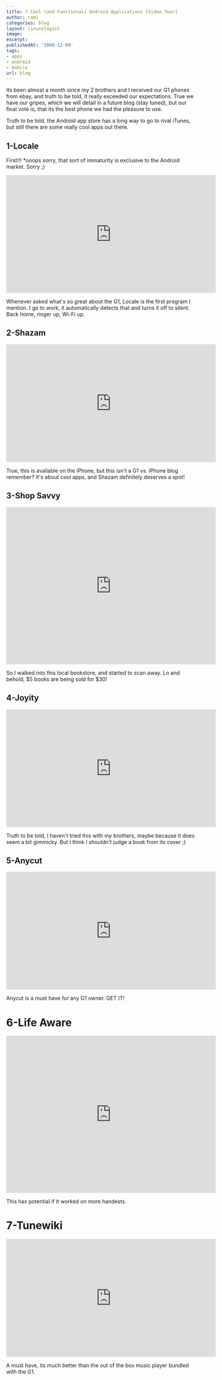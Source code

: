 ```yaml
---
title: 7 Cool (and Functional) Android Applications [Video Tour]
author: rami
categories: blog
layout: linuxologist
image:
excerpt:
publishedAt: '2008-12-09'
tags:
- apps
- android
- mobile
url: blog
---
```


Its been almost a month since my 2 brothers and I received our G1 phones from ebay, and truth to be told, it really exceeded our expectations. True we have our gripes, which we will detail in a future blog (stay tuned), but our final vote is, that its the best phone we had the pleasure to use.

Truth to be told, the Android app store has a long way to go to rival iTunes, but still there are some really cool apps out there.

## 1-Locale
First!!!
*ooops sorry, that sort of immaturity is exclusive to the Android market. Sorry ;)

<iframe width="560" height="315" src="https://www.youtube-nocookie.com/embed/cyUc3inxwhU?rel=0&amp;showinfo=0" frameborder="0" allowfullscreen></iframe>

Whenever asked what's so great about the G1, Locale is the first program I mention. I go to work, it automatically detects that and turns it off to silent. Back home, ringer up, Wi-Fi up.

## 2-Shazam

<iframe width="560" height="315" src="https://www.youtube-nocookie.com/embed/S2zNcdrqAvk?rel=0&amp;showinfo=0" frameborder="0" allowfullscreen></iframe>

True, this is available on the iPhone, but this isn't a G1 vs. iPhone blog remember? It's about cool apps, and Shazam definitely deserves a spot!

## 3-Shop Savvy

<iframe width="560" height="420" src="https://www.youtube-nocookie.com/embed/8jmWSbqa6Lk?rel=0&amp;showinfo=0" frameborder="0" allowfullscreen></iframe>

So I walked into this local bookstore, and started to scan away. Lo and behold, $5 books are being sold for $30!

## 4-Joyity

<iframe width="560" height="315" src="https://www.youtube-nocookie.com/embed/yqpTM8eBl5Y?rel=0&amp;showinfo=0" frameborder="0" allowfullscreen></iframe>

Truth to be told, I haven't tried this with my brothers, maybe because it does seem a bit gimmicky. But I think I shouldn't judge a book from its cover ;)

## 5-Anycut

<iframe width="560" height="315" src="https://www.youtube-nocookie.com/embed/PVikksgmDNo?rel=0&amp;showinfo=0" frameborder="0" allowfullscreen></iframe>

Anycut is a must have for any G1 owner. GET IT!

# 6-Life Aware

<iframe width="560" height="420" src="https://www.youtube-nocookie.com/embed/Muu3vhHqJuk?rel=0&amp;showinfo=0" frameborder="0" allowfullscreen></iframe>

This has potential if it worked on more handests.

# 7-Tunewiki

<iframe width="560" height="315" src="https://www.youtube-nocookie.com/embed/QoJ0Kn7UmZ4?rel=0&amp;showinfo=0" frameborder="0" allowfullscreen></iframe>

A must have, its much better than the out of the box music player bundled with the G1\.

